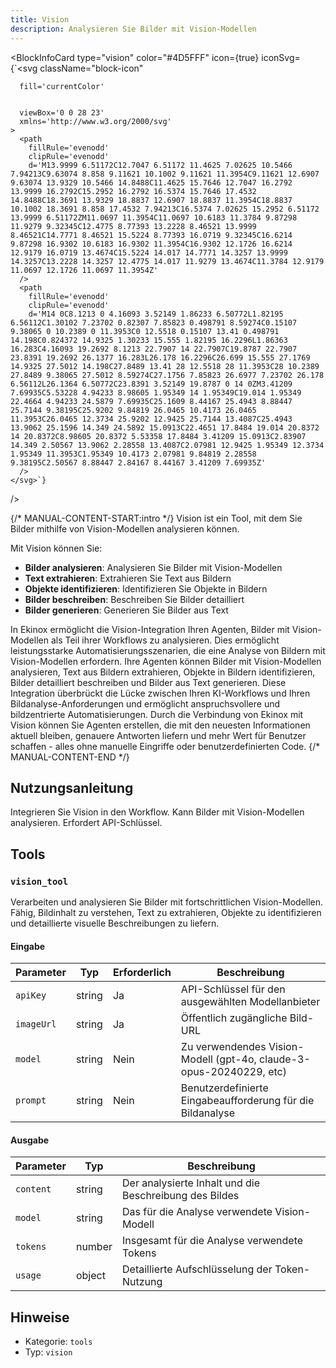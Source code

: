 ```yaml
---
title: Vision
description: Analysieren Sie Bilder mit Vision-Modellen
---
```



<BlockInfoCard 
  type="vision"
  color="#4D5FFF"
  icon={true}
  iconSvg={`<svg className="block-icon"
      
      fill='currentColor'
      
      
      viewBox='0 0 28 23'
      xmlns='http://www.w3.org/2000/svg'
    >
      <path
        fillRule='evenodd'
        clipRule='evenodd'
        d='M13.9999 6.51172C12.7047 6.51172 11.4625 7.02625 10.5466 7.94213C9.63074 8.858 9.11621 10.1002 9.11621 11.3954C9.11621 12.6907 9.63074 13.9329 10.5466 14.8488C11.4625 15.7646 12.7047 16.2792 13.9999 16.2792C15.2952 16.2792 16.5374 15.7646 17.4532 14.8488C18.3691 13.9329 18.8837 12.6907 18.8837 11.3954C18.8837 10.1002 18.3691 8.858 17.4532 7.94213C16.5374 7.02625 15.2952 6.51172 13.9999 6.51172ZM11.0697 11.3954C11.0697 10.6183 11.3784 9.87298 11.9279 9.32345C12.4775 8.77393 13.2228 8.46521 13.9999 8.46521C14.7771 8.46521 15.5224 8.77393 16.0719 9.32345C16.6214 9.87298 16.9302 10.6183 16.9302 11.3954C16.9302 12.1726 16.6214 12.9179 16.0719 13.4674C15.5224 14.017 14.7771 14.3257 13.9999 14.3257C13.2228 14.3257 12.4775 14.017 11.9279 13.4674C11.3784 12.9179 11.0697 12.1726 11.0697 11.3954Z'
      />
      <path
        fillRule='evenodd'
        clipRule='evenodd'
        d='M14 0C8.1213 0 4.16093 3.52149 1.86233 6.50772L1.82195 6.56112C1.30102 7.23702 0.82307 7.85823 0.498791 8.59274C0.15107 9.38065 0 10.2389 0 11.3953C0 12.5518 0.15107 13.41 0.498791 14.198C0.824372 14.9325 1.30233 15.555 1.82195 16.2296L1.86363 16.283C4.16093 19.2692 8.1213 22.7907 14 22.7907C19.8787 22.7907 23.8391 19.2692 26.1377 16.283L26.178 16.2296C26.699 15.555 27.1769 14.9325 27.5012 14.198C27.8489 13.41 28 12.5518 28 11.3953C28 10.2389 27.8489 9.38065 27.5012 8.59274C27.1756 7.85823 26.6977 7.23702 26.178 6.56112L26.1364 6.50772C23.8391 3.52149 19.8787 0 14 0ZM3.41209 7.69935C5.53228 4.94233 8.98605 1.95349 14 1.95349C19.014 1.95349 22.4664 4.94233 24.5879 7.69935C25.1609 8.44167 25.4943 8.88447 25.7144 9.38195C25.9202 9.84819 26.0465 10.4173 26.0465 11.3953C26.0465 12.3734 25.9202 12.9425 25.7144 13.4087C25.4943 13.9062 25.1596 14.349 24.5892 15.0913C22.4651 17.8484 19.014 20.8372 14 20.8372C8.98605 20.8372 5.53358 17.8484 3.41209 15.0913C2.83907 14.349 2.50567 13.9062 2.28558 13.4087C2.07981 12.9425 1.95349 12.3734 1.95349 11.3953C1.95349 10.4173 2.07981 9.84819 2.28558 9.38195C2.50567 8.88447 2.84167 8.44167 3.41209 7.69935Z'
      />
    </svg>`}
/>

{/* MANUAL-CONTENT-START:intro */}
Vision ist ein Tool, mit dem Sie Bilder mithilfe von Vision-Modellen analysieren können.

Mit Vision können Sie:

- **Bilder analysieren**: Analysieren Sie Bilder mit Vision-Modellen
- **Text extrahieren**: Extrahieren Sie Text aus Bildern
- **Objekte identifizieren**: Identifizieren Sie Objekte in Bildern
- **Bilder beschreiben**: Beschreiben Sie Bilder detailliert
- **Bilder generieren**: Generieren Sie Bilder aus Text

In Ekinox ermöglicht die Vision-Integration Ihren Agenten, Bilder mit Vision-Modellen als Teil ihrer Workflows zu analysieren. Dies ermöglicht leistungsstarke Automatisierungsszenarien, die eine Analyse von Bildern mit Vision-Modellen erfordern. Ihre Agenten können Bilder mit Vision-Modellen analysieren, Text aus Bildern extrahieren, Objekte in Bildern identifizieren, Bilder detailliert beschreiben und Bilder aus Text generieren. Diese Integration überbrückt die Lücke zwischen Ihren KI-Workflows und Ihren Bildanalyse-Anforderungen und ermöglicht anspruchsvollere und bildzentrierte Automatisierungen. Durch die Verbindung von Ekinox mit Vision können Sie Agenten erstellen, die mit den neuesten Informationen aktuell bleiben, genauere Antworten liefern und mehr Wert für Benutzer schaffen - alles ohne manuelle Eingriffe oder benutzerdefinierten Code.
{/* MANUAL-CONTENT-END */}

## Nutzungsanleitung

Integrieren Sie Vision in den Workflow. Kann Bilder mit Vision-Modellen analysieren. Erfordert API-Schlüssel.

## Tools

### `vision_tool`

Verarbeiten und analysieren Sie Bilder mit fortschrittlichen Vision-Modellen. Fähig, Bildinhalt zu verstehen, Text zu extrahieren, Objekte zu identifizieren und detaillierte visuelle Beschreibungen zu liefern.

#### Eingabe

| Parameter | Typ | Erforderlich | Beschreibung |
| --------- | ---- | -------- | ----------- |
| `apiKey` | string | Ja | API-Schlüssel für den ausgewählten Modellanbieter |
| `imageUrl` | string | Ja | Öffentlich zugängliche Bild-URL |
| `model` | string | Nein | Zu verwendendes Vision-Modell \(gpt-4o, claude-3-opus-20240229, etc\) |
| `prompt` | string | Nein | Benutzerdefinierte Eingabeaufforderung für die Bildanalyse |

#### Ausgabe

| Parameter | Typ | Beschreibung |
| --------- | ---- | ----------- |
| `content` | string | Der analysierte Inhalt und die Beschreibung des Bildes |
| `model` | string | Das für die Analyse verwendete Vision-Modell |
| `tokens` | number | Insgesamt für die Analyse verwendete Tokens |
| `usage` | object | Detaillierte Aufschlüsselung der Token-Nutzung |

## Hinweise

- Kategorie: `tools`
- Typ: `vision`
